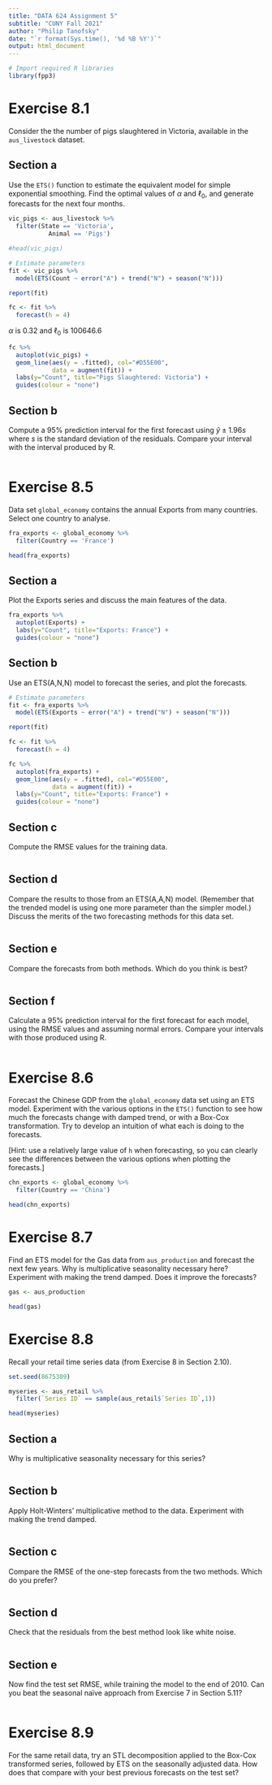 ```yaml
---
title: "DATA 624 Assignment 5"
subtitle: "CUNY Fall 2021"
author: "Philip Tanofsky"
date: "`r format(Sys.time(), '%d %B %Y')`"
output: html_document
---
```


```r
# Import required R libraries
library(fpp3)
```

# Exercise 8.1

Consider the the number of pigs slaughtered in Victoria, available in the `aus_livestock` dataset.

## Section a

Use the `ETS()` function to estimate the equivalent model for simple exponential smoothing. Find the optimal values of $\alpha$ and $\ell_{0}$, and generate forecasts for the next four months.

```r
vic_pigs <- aus_livestock %>%
  filter(State == 'Victoria',
           Animal == 'Pigs')

#head(vic_pigs)

# Estimate parameters
fit <- vic_pigs %>%
  model(ETS(Count ~ error("A") + trend("N") + season("N")))

report(fit)

fc <- fit %>%
  forecast(h = 4)
```

$\alpha$ is 0.32 and $\ell_{0}$ is 100646.6

```r
fc %>%
  autoplot(vic_pigs) +
  geom_line(aes(y = .fitted), col="#D55E00",
            data = augment(fit)) +
  labs(y="Count", title="Pigs Slaughtered: Victoria") +
  guides(colour = "none")
```

## Section b

Compute a 95% prediction interval for the first forecast using $\hat{y} \pm 1.96s$ where $s$ is the standard deviation of the residuals. Compare your interval with the interval produced by R.

```r

```

# Exercise 8.5

Data set `global_economy` contains the annual Exports from many countries. Select one country to analyse.

```r
fra_exports <- global_economy %>%
  filter(Country == 'France')

head(fra_exports)
```

## Section a

Plot the Exports series and discuss the main features of the data.

```r
fra_exports %>%
  autoplot(Exports) +
  labs(y="Count", title="Exports: France") +
  guides(colour = "none")
```

## Section b

Use an ETS(A,N,N) model to forecast the series, and plot the forecasts.

```r
# Estimate parameters
fit <- fra_exports %>%
  model(ETS(Exports ~ error("A") + trend("N") + season("N")))

report(fit)

fc <- fit %>%
  forecast(h = 4)

fc %>%
  autoplot(fra_exports) +
  geom_line(aes(y = .fitted), col="#D55E00",
            data = augment(fit)) +
  labs(y="Count", title="Exports: France") +
  guides(colour = "none")
```

## Section c

Compute the RMSE values for the training data.

```r

```

## Section d

Compare the results to those from an ETS(A,A,N) model. (Remember that the trended model is using one more parameter than the simpler model.) Discuss the merits of the two forecasting methods for this data set.

```r

```

## Section e

Compare the forecasts from both methods. Which do you think is best?

```r

```

## Section f

Calculate a 95% prediction interval for the first forecast for each model, using the RMSE values and assuming normal errors. Compare your intervals with those produced using R.

```r

```

# Exercise 8.6

Forecast the Chinese GDP from the `global_economy` data set using an ETS model. Experiment with the various options in the `ETS()` function to see how much the forecasts change with damped trend, or with a Box-Cox transformation. Try to develop an intuition of what each is doing to the forecasts.

[Hint: use a relatively large value of `h` when forecasting, so you can clearly see the differences between the various options when plotting the forecasts.]

```r
chn_exports <- global_economy %>%
  filter(Country == 'China')

head(chn_exports)
```

# Exercise 8.7

Find an ETS model for the Gas data from `aus_production` and forecast the next few years. Why is multiplicative seasonality necessary here? Experiment with making the trend damped. Does it improve the forecasts?

```r
gas <- aus_production

head(gas)
```

# Exercise 8.8

Recall your retail time series data (from Exercise 8 in Section 2.10).

```r
set.seed(8675309)

myseries <- aus_retail %>%
  filter(`Series ID` == sample(aus_retail$`Series ID`,1))

head(myseries)
```

## Section a

Why is multiplicative seasonality necessary for this series?

```r

```

## Section b

Apply Holt-Winters’ multiplicative method to the data. Experiment with making the trend damped.

```r

```

## Section c

Compare the RMSE of the one-step forecasts from the two methods. Which do you prefer?

```r

```

## Section d

Check that the residuals from the best method look like white noise.

```r

```

## Section e

Now find the test set RMSE, while training the model to the end of 2010. Can you beat the seasonal naïve approach from Exercise 7 in Section 5.11?

```r

```

# Exercise 8.9

For the same retail data, try an STL decomposition applied to the Box-Cox transformed series, followed by ETS on the seasonally adjusted data. How does that compare with your best previous forecasts on the test set?

```r

```


```r

```






```r

```
